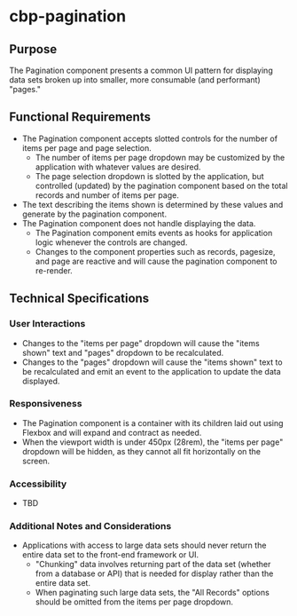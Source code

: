 
<Meta title="Components/Pagination/Specifications" />

# cbp-pagination

## Purpose

The Pagination component presents a common UI pattern for displaying data sets broken up into smaller, more consumable (and performant) "pages."

## Functional Requirements

* The Pagination component accepts slotted controls for the number of items per page and page selection.
  * The number of items per page dropdown may be customized by the application with whatever values are desired.
  * The page selection dropdown is slotted by the application, but controlled (updated) by the pagination component based on the total records and number of items per page.
* The text describing the items shown is determined by these values and generate by the pagination component.
* The Pagination component does not handle displaying the data.
  * The Pagination component emits events as hooks for application logic whenever the controls are changed.
  * Changes to the component properties such as records, pagesize, and page are reactive and will cause the pagination component to re-render.

## Technical Specifications

### User Interactions

* Changes to the "items per page" dropdown will cause the "items shown" text and "pages" dropdown to be recalculated.
* Changes to the "pages" dropdown will cause the "items shown" text to be recalculated and emit an event to the application to update the data displayed.

### Responsiveness

* The Pagination component is a container with its children laid out using Flexbox and will expand and contract as needed.
* When the viewport width is under 450px (28rem), the "items per page" dropdown will be hidden, as they cannot all fit horizontally on the screen.

### Accessibility

* TBD

### Additional Notes and Considerations

* Applications with access to large data sets should never return the entire data set to the front-end framework or UI.
  * "Chunking" data involves returning part of the data set (whether from a database or API) that is needed for display rather than the entire data set.
  * When paginating such large data sets, the "All Records" options should be omitted from the items per page dropdown.
